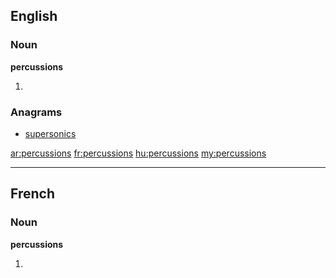 ==English==

===Noun===
'''percussions'''

# {{plural of|[[percussion]]}}

===Anagrams===
* [[supersonics#English|supersonics]]

[[ar:percussions]]
[[fr:percussions]]
[[hu:percussions]]
[[my:percussions]]

----
==French==

===Noun===
'''percussions''' {{f}}

# {{plural of|[[percussion]]|lang=fr}}
{{rfc-auto}}